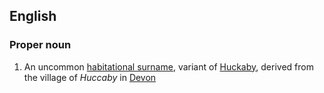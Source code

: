 ==English==

===Proper noun===
{{en-proper noun}}

# An uncommon [[habitational surname]], variant of [[Huckaby]], derived from the village of ''Huccaby'' in [[Devon]]